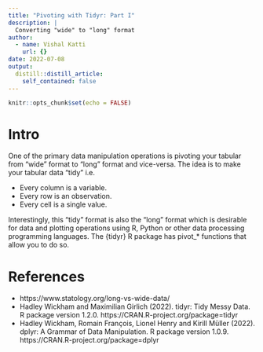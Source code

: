 ```yaml
---
title: "Pivoting with Tidyr: Part I"
description: |
  Converting "wide" to "long" format
author:
  - name: Vishal Katti
    url: {}
date: 2022-07-08
output:
  distill::distill_article:
    self_contained: false
---
```



```r
knitr::opts_chunk$set(echo = FALSE)
```

# Intro

One of the primary data manipulation operations is pivoting your tabular from "wide" format to "long" format and vice-versa. The idea is to make your tabular data "tidy" i.e.

* Every column is a variable. 
* Every row is an observation. 
* Every cell is a single value. 

Interestingly, this "tidy" format is also the "long" format which is desirable for data and plotting operations using R, Python or other data processing programming languages. The {tidyr} R package has pivot_* functions that allow you to do so.


# References

- https://www.statology.org/long-vs-wide-data/  
- Hadley Wickham and Maximilian Girlich (2022). tidyr: Tidy Messy Data. R package version 1.2.0. https://CRAN.R-project.org/package=tidyr
- Hadley Wickham, Romain François, Lionel Henry and Kirill Müller (2022). dplyr: A Grammar of Data Manipulation. R package version 1.0.9. https://CRAN.R-project.org/package=dplyr

